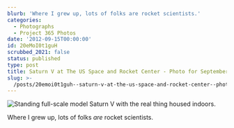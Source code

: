 ```yaml
---
blurb: 'Where I grew up, lots of folks are rocket scientists.'
categories:
  - Photographs
  - Project 365 Photos
date: '2012-09-15T00:00:00'
id: 20eMoI0t1guH
scrubbed_2021: false
status: published
type: post
title: Saturn V at The US Space and Rocket Center - Photo for September 15 2012
slug: >-
  /posts/20emoi0t1guh--saturn-v-at-the-us-space-and-rocket-center--photo-for-september-15-2012
---
```


![Standing full-scale model Saturn V with the real thing housed indoors.](/aws-20120915--1910-02.jpg)

Where I grew up, lots of folks *are* rocket scientists.
